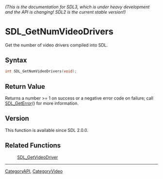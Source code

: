 ====== (This is the documentation for SDL3, which is under heavy development and the API is changing! SDL2 is the current stable version!) ======
= SDL_GetNumVideoDrivers =

Get the number of video drivers compiled into SDL.

== Syntax ==

<syntaxhighlight lang='c'>
int SDL_GetNumVideoDrivers(void);
</syntaxhighlight>

== Return Value ==

Returns a number >= 1 on success or a negative error code on failure; call
[[SDL_GetError]]() for more information.

== Version ==

This function is available since SDL 2.0.0.

== Related Functions ==

:[[SDL_GetVideoDriver]]

----
[[CategoryAPI]], [[CategoryVideo]]


